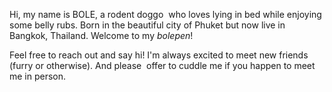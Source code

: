 
<span class="text-xl">H</span><span class="text-lg">i</span>,
my name is <span class="bole">BOLE</span>,
a rodent doggo <Icon name="twemoji--dog-face" title="Dog face emoji" isColor={true} />
who loves lying in bed while enjoying some belly rubs.
Born in the beautiful city of Phuket but now live in Bangkok, Thailand.
Welcome to my <em class="brighter-80">bolepen</em>!

Feel free to reach out and say hi! I'm always excited to meet new friends
<span class="muted">(furry or otherwise)</span>.
And please <Icon name="twemoji--woozy-face" title="Woozy face emoji" isColor={true} />
offer to cuddle me if you happen to meet me in person.
